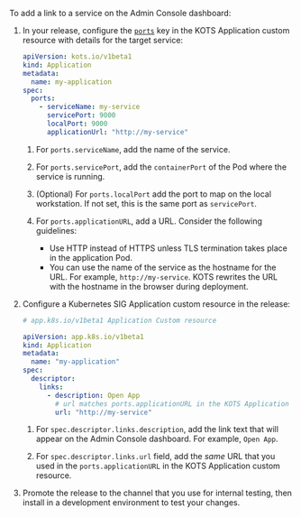 
To add a link to a service on the Admin Console dashboard:

1. In your release, configure the [`ports`](/reference/custom-resource-application#ports) key in the KOTS Application custom resource with details for the target service:

   ```yaml
   apiVersion: kots.io/v1beta1
   kind: Application
   metadata:
     name: my-application
   spec:
     ports:
       - serviceName: my-service
         servicePort: 9000
         localPort: 9000
         applicationUrl: "http://my-service"
   ```

   1. For `ports.serviceName`, add the name of the service.
   
   1. For `ports.servicePort`, add the `containerPort` of the Pod where the service is running.

      <ServicePortNote/>

   1. (Optional) For `ports.localPort` add the port to map on the local workstation. If not set, this is the same port as `servicePort`.

   1. For `ports.applicationURL`, add a URL. Consider the following guidelines:
      * Use HTTP instead of HTTPS unless TLS termination takes place in the application Pod.
      * You can use the name of the service as the hostname for the URL. For example, `http://my-service`. KOTS rewrites the URL with the hostname in the browser during deployment.

1. Configure a Kubernetes SIG Application custom resource in the release:

    ```yaml
    # app.k8s.io/v1beta1 Application Custom resource

    apiVersion: app.k8s.io/v1beta1
    kind: Application
    metadata:
      name: "my-application"
    spec:
      descriptor:
        links:
          - description: Open App
            # url matches ports.applicationURL in the KOTS Application custom resource
            url: "http://my-service"
    ```

    1. For `spec.descriptor.links.description`, add the link text that will appear on the Admin Console dashboard. For example, `Open App`.

    1. For `spec.descriptor.links.url` field, add the _same_ URL that you used in the `ports.applicationURL` in the KOTS Application custom resource.

1. Promote the release to the channel that you use for internal testing, then install in a development environment to test your changes.  
